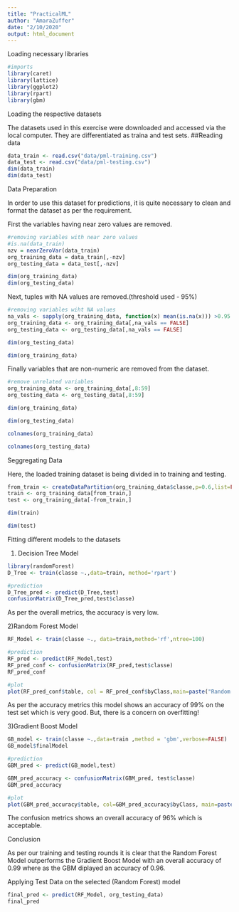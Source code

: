 ---
title: "PracticalML"
author: "AmaraZuffer"
date: "2/10/2020"
output: html_document
---

Loading necessary libraries
```{r}
#imports
library(caret)
library(lattice)
library(ggplot2)
library(rpart)
library(gbm)
```

Loading the respective datasets

The datasets used in this exercise were downloaded and accessed via the local computer. They are differentiated as traina and test sets.
##Reading data
```{r}
data_train <- read.csv("data/pml-training.csv")
data_test <- read.csv("data/pml-testing.csv")
dim(data_train)
dim(data_test)
```


Data Preparation

In order to use this dataset for predictions, it is quite necessary to clean and format the dataset as per the requirement.

First the variables having near zero values are removed.
```{r}
#removing variables with near zero values
#is.na(data_train)
nzv = nearZeroVar(data_train)
org_training_data = data_train[,-nzv]
org_testing_data = data_test[,-nzv]

dim(org_training_data)
dim(org_testing_data)
```


Next, tuples with NA values are removed.(threshold used - 95%)
```{r}
#removing variables wiht NA values
na_vals <- sapply(org_training_data, function(x) mean(is.na(x))) >0.95
org_training_data <- org_training_data[,na_vals == FALSE]
org_testing_data <- org_testing_data[,na_vals == FALSE]
```
```{r}
dim(org_testing_data)
```


```{r}
dim(org_training_data)
```

Finally variables that are non-numeric are removed from the dataset.
```{r}
#remove unrelated variables
org_training_data <- org_training_data[,8:59]
org_testing_data <- org_testing_data[,8:59]
```
```{r}
dim(org_training_data)
```


```{r}
dim(org_testing_data)
```
```{r}
colnames(org_training_data)
```


```{r}
colnames(org_testing_data)
```


Seggregating Data


Here, the loaded training dataset is being divided in to training and testing.
```{r}
from_train <- createDataPartition(org_training_data$classe,p=0.6,list=FALSE)
train <- org_training_data[from_train,]
test <- org_training_data[-from_train,]

dim(train)
```
```{r}
dim(test)
```


Fitting different models to the datasets


1) Decision Tree Model

```{r}
library(randomForest)
D_Tree <- train(classe ~.,data=train, method='rpart')
```
```{r}
#prediction
D_Tree_pred <- predict(D_Tree,test)
confusionMatrix(D_Tree_pred,test$classe)
```
As per the overall metrics, the accuracy is very low. 


2)Random Forest Model

```{r}
RF_Model <- train(classe ~., data=train,method='rf',ntree=100)
```
```{r}
#prediction
RF_pred <- predict(RF_Model,test)
RF_pred_conf <- confusionMatrix(RF_pred,test$classe)
RF_pred_conf
```


```{r}
#plot
plot(RF_pred_conf$table, col = RF_pred_conf$byClass,main=paste("Random Forest - Accuracy=",round(RF_pred_conf$overall['Accuracy'],4)))
```

As per the accuracy metrics this model shows an accuracy of 99% on the test set which is very good. But, there is a concern on overfitting!


3)Gradient Boost Model

```{r warning=TRUE}
GB_model <- train(classe ~.,data=train ,method = 'gbm',verbose=FALSE)
GB_model$finalModel
```
```{r}
#prediction
GBM_pred <- predict(GB_model,test)

GBM_pred_accuracy <- confusionMatrix(GBM_pred, test$classe)
GBM_pred_accuracy
```

```{r}
#plot
plot(GBM_pred_accuracy$table, col=GBM_pred_accuracy$byClass, main=paste("Gradient Boost Model - Accuracy = ",round(GBM_pred_accuracy$overall['Accuracy'],4)))
```
The confusion metrics shows an overall accuracy of 96% which is acceptable.


Conclusion

As per our training and testing rounds it is clear that the Random Forest Model outperforms the Gradient Boost Model with an overall accuracy of 0.99 where as the GBM diplayed an accuracy of 0.96.




Applying Test Data on the selected (Random Forest) model

```{r}
final_pred <- predict(RF_Model, org_testing_data)
final_pred
```


